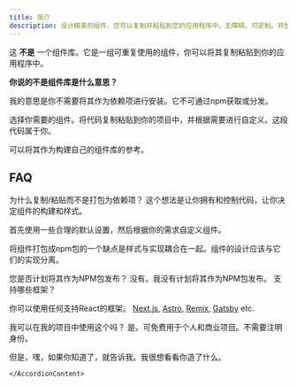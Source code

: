 ```yaml
---
title: 简介
description: 设计精美的组件，您可以复制并粘贴到您的应用程序中。无障碍。可定制。开放源码。
---
```


这 **不是** 一个组件库。它是一组可重复使用的组件，你可以将其复制粘贴到你的应用程序中。

**你说的不是组件库是什么意思？**

我的意思是你不需要将其作为依赖项进行安装。它不可通过npm获取或分发。

选择你需要的组件。将代码复制粘贴到你的项目中，并根据需要进行自定义。这段代码属于你。

可以将其作为构建自己的组件库的参考。

## FAQ

<Accordion type="multiple">

<AccordionItem value="faq-1">
	<AccordionTrigger>
		为什么复制/粘贴而不是打包为依赖项？
	</AccordionTrigger>
<AccordionContent>
这个想法是让你拥有和控制代码，让你决定组件的构建和样式。

首先使用一些合理的默认设置，然后根据你的需求自定义组件。

将组件打包成npm包的一个缺点是样式与实现耦合在一起。组件的设计应该与它们的实现分离。

</AccordionContent>
</AccordionItem>

<AccordionItem value="faq-2">
  <AccordionTrigger>
    您是否计划将其作为NPM包发布？
  </AccordionTrigger>
  <AccordionContent>
    没有。我没有计划将其作为NPM包发布。
  </AccordionContent>
</AccordionItem>

<AccordionItem value="faq-3">
<AccordionTrigger>
支持哪些框架？
</AccordionTrigger>
<AccordionContent>

你可以使用任何支持React的框架。 [Next.js](https://ui.shadcn.com/docs/installation/next), [Astro](https://ui.shadcn.com/docs/installation/astro), [Remix](https://ui.shadcn.com/docs/installation/remix), [Gatsby](https://ui.shadcn.com/docs/installation/gatsby) etc.

</AccordionContent>
</AccordionItem>

<AccordionItem value="faq-4">
	<AccordionTrigger>
    我可以在我的项目中使用这个吗？
	</AccordionTrigger>
	<AccordionContent>
是。可免费用于个人和商业项目。不需要注明身份。

但是，嘿，如果你知道了，就告诉我。我很想看看你造了什么。

    </AccordionContent>

</AccordionItem>

</Accordion>
